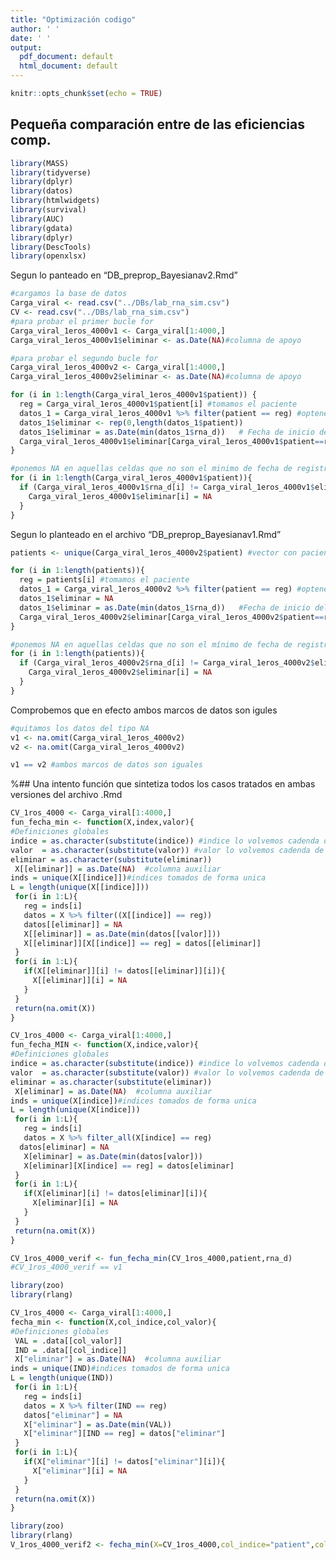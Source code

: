 ```yaml
---
title: "Optimización codigo"
author: ' '
date: ' '
output:
  pdf_document: default
  html_document: default
---
```


```r
knitr::opts_chunk$set(echo = TRUE)
```
## Pequeña comparación entre de las eficiencias comp. 

```r
library(MASS)
library(tidyverse)
library(dplyr)
library(datos)
library(htmlwidgets)
library(survival)
library(AUC)
library(gdata)
library(dplyr)
library(DescTools)
library(openxlsx)
```

Segun lo panteado en "DB_preprop_Bayesianav2.Rmd"
```r
#cargamos la base de datos
Carga_viral <- read.csv("../DBs/lab_rna_sim.csv")
CV <- read.csv("../DBs/lab_rna_sim.csv")
#para probar el primer bucle for 
Carga_viral_1eros_4000v1 <- Carga_viral[1:4000,]
Carga_viral_1eros_4000v1$eliminar <- as.Date(NA)#columna de apoyo

#para probar el segundo bucle for 
Carga_viral_1eros_4000v2 <- Carga_viral[1:4000,]
Carga_viral_1eros_4000v2$eliminar <- as.Date(NA)#columna de apoyo

```

```r
for (i in 1:length(Carga_viral_1eros_4000v1$patient)) {
  reg = Carga_viral_1eros_4000v1$patient[i] #tomamos el paciente
  datos_1 = Carga_viral_1eros_4000v1 %>% filter(patient == reg) #optenemos toda la info del paciente
  datos_1$eliminar <- rep(0,length(datos_1$patient))
  datos_1$eliminar = as.Date(min(datos_1$rna_d))   # Fecha de inicio del paciente que cumple las condiciones
  Carga_viral_1eros_4000v1$eliminar[Carga_viral_1eros_4000v1$patient==reg] = datos_1$eliminar # para cada paciente hacemos coincidir una columna de minimos reptidos (los valores en datos_1$eliminar ) con los renglones de carga_viral$eliminar en los  #aparezca el paciente escogido.                      
}

```

```r
#ponemos NA en aquellas celdas que no son el minimo de fecha de registro de rna_d 
for (i in 1:length(Carga_viral_1eros_4000v1$patient)){ 
  if (Carga_viral_1eros_4000v1$rna_d[i] != Carga_viral_1eros_4000v1$eliminar[i]) {
    Carga_viral_1eros_4000v1$eliminar[i] = NA
  }
}
```

Segun lo planteado en el archivo "DB_preprop_Bayesianav1.Rmd"
```r
patients <- unique(Carga_viral_1eros_4000v2$patient) #vector con pacientes únicos 

for (i in 1:length(patients)){
  reg = patients[i] #tomamos el paciente
  datos_1 = Carga_viral_1eros_4000v2 %>% filter(patient == reg) #optenemos toda la info del paciente
  datos_1$eliminar = NA
  datos_1$eliminar = as.Date(min(datos_1$rna_d))   #Fecha de inicio del paciente que cumple las condiciones
  Carga_viral_1eros_4000v2$eliminar[Carga_viral_1eros_4000v2$patient==reg] = datos_1$eliminar # para cada paciente hacemos coincidir una columna de minimos reptidos (los valores en datos_1$eliminar ) con los renglones de carga_viral$eliminar en los  #aparezca el paciente escogido.                      
}
```

```r
#ponemos NA en aquellas celdas que no son el mínimo de fecha de registro de rna_d 
for (i in 1:length(patients)){ 
  if (Carga_viral_1eros_4000v2$rna_d[i] != Carga_viral_1eros_4000v2$eliminar[i]) {
    Carga_viral_1eros_4000v2$eliminar[i] = NA
  }
}
```

Comprobemos que en efecto ambos marcos de datos son igules 

```r
#quitamos los datos del tipo NA
v1 <- na.omit(Carga_viral_1eros_4000v2) 
v2 <- na.omit(Carga_viral_1eros_4000v2)

v1 == v2 #ambos marcos de datos son iguales 
```
%## Una intento función que sintetiza todos los casos tratados en ambas versiones del archivo .Rmd 

```r
CV_1ros_4000 <- Carga_viral[1:4000,]
fun_fecha_min <- function(X,index,valor){
#Definiciones globales
indice = as.character(substitute(indice)) #indice lo volvemos cadenda de carac 
valor  = as.character(substitute(valor)) #valor lo volvemos cadenda de carac
eliminar = as.character(substitute(eliminar))  
 X[[eliminar]] = as.Date(NA)  #columna auxiliar
inds = unique(X[[indice]])#indices tomados de forma unica 
L = length(unique(X[[indice]]))
 for(i in 1:L){
   reg = inds[i]
   datos = X %>% filter((X[[indice]] == reg))
   datos[[eliminar]] = NA
   X[[eliminar]] = as.Date(min(datos[[valor]]))
   X[[eliminar]][X[[indice]] == reg] = datos[[eliminar]]
 }
 for(i in 1:L){
   if(X[[eliminar]][i] != datos[[eliminar]][i]){
     X[[eliminar]][i] = NA
   }
 }
 return(na.omit(X))
}
```

```r
CV_1ros_4000 <- Carga_viral[1:4000,]
fun_fecha_MIN <- function(X,indice,valor){
#Definiciones globales
indice = as.character(substitute(indice)) #indice lo volvemos cadenda de carac 
valor  = as.character(substitute(valor)) #valor lo volvemos cadenda de carac
eliminar = as.character(substitute(eliminar))  
 X[eliminar] = as.Date(NA)  #columna auxiliar
inds = unique(X[indice])#indices tomados de forma unica 
L = length(unique(X[indice]))
 for(i in 1:L){
   reg = inds[i]
   datos = X %>% filter_all(X[indice] == reg)
  datos[eliminar] = NA
   X[eliminar] = as.Date(min(datos[valor]))
   X[eliminar][X[indice] == reg] = datos[eliminar]
 }
 for(i in 1:L){
   if(X[eliminar][i] != datos[eliminar][i]){
     X[eliminar][i] = NA
   }
 }
 return(na.omit(X))
}
```


```r
CV_1ros_4000_verif <- fun_fecha_min(CV_1ros_4000,patient,rna_d) 
#CV_1ros_4000_verif == v1
```
```r
library(zoo)
library(rlang)

CV_1ros_4000 <- Carga_viral[1:4000,]
fecha_min <- function(X,col_indice,col_valor){
#Definiciones globales
 VAL = .data[[col_valor]]
 IND = .data[[col_indice]]
 X["eliminar"] = as.Date(NA)  #columna auxiliar
inds = unique(IND)#indices tomados de forma unica 
L = length(unique(IND))
 for(i in 1:L){
   reg = inds[i]
   datos = X %>% filter(IND == reg)
   datos["eliminar"] = NA 
   X["eliminar"] = as.Date(min(VAL))
   X["eliminar"][IND == reg] = datos["eliminar"]
 }
 for(i in 1:L){
   if(X["eliminar"][i] != datos["eliminar"][i]){
     X["eliminar"][i] = NA
   }
 }
 return(na.omit(X))
}
```

```r
library(zoo)
library(rlang)
V_1ros_4000_verif2 <- fecha_min(X=CV_1ros_4000,col_indice="patient",col_valor="rna_d")

```


